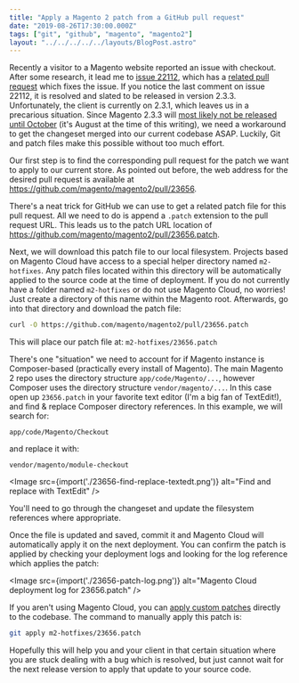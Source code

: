 ```yaml
---
title: "Apply a Magento 2 patch from a GitHub pull request"
date: "2019-08-26T17:30:00.000Z"
tags: ["git", "github", "magento", "magento2"]
layout: "../../../../../layouts/BlogPost.astro"
---
```



Recently a visitor to a Magento website reported an issue with checkout. After some research, it lead me to <a href="https://github.com/magento/magento2/issues/22112" target="_blank">issue 22112</a>, which has a <a href="https://github.com/magento/magento2/pull/23656" target="_blank">related pull request</a> which fixes the issue. If you notice the last comment on issue 22112, it is resolved and slated to be released in version 2.3.3. Unfortunately, the client is currently on 2.3.1, which leaves us in a precarious situation. Since Magento 2.3.3 will <a href="https://twitter.com/mattz_mg/status/1165987249009438721" target="_blank">most likely not be released until October</a> (it's August at the time of this writing), we need a workaround to get the changeset merged into our current codebase ASAP. Luckily, Git and patch files make this possible without too much effort.

Our first step is to find the corresponding pull request for the patch we want to apply to our current store. As pointed out before, the web address for the desired pull request is available at <a href="https://github.com/magento/magento2/pull/23656" target="_blank">https://github.com/magento/magento2/pull/23656</a>.

There's a neat trick for GitHub we can use to get a related patch file for this pull request. All we need to do is append a `.patch` extension to the pull request URL. This leads us to the patch URL location of <a href="https://github.com/magento/magento2/pull/23656.patch" target="_blank">https://github.com/magento/magento2/pull/23656.patch</a>.

Next, we will download this patch file to our local filesystem. Projects based on Magento Cloud have access to a special helper directory named `m2-hotfixes`. Any patch files located within this directory will be automatically applied to the source code at the time of deployment. If you do not currently have a folder named `m2-hotfixes` or do not use Magento Cloud, no worries! Just create a directory of this name within the Magento root. Afterwards, go into that directory and download the patch file:

```bash
curl -O https://github.com/magento/magento2/pull/23656.patch
```

This will place our patch file at: `m2-hotfixes/23656.patch`

There's one "situation" we need to account for if Magento instance is Composer-based (practically every install of Magento). The main Magento 2 repo uses the directory structure `app/code/Magento/...`, however Composer uses the directory structure `vendor/magento/...`. In this case open up `23656.patch` in your favorite text editor (I'm a big fan of TextEdit!), and find & replace Composer directory references. In this example, we will search for:

`app/code/Magento/Checkout`

and replace it with:

`vendor/magento/module-checkout`

<Image src={import('./23656-find-replace-textedt.png')} alt="Find and replace with TextEdit" />

You'll need to go through the changeset and update the filesystem references where appropriate.

Once the file is updated and saved, commit it and Magento Cloud will automatically apply it on the next deployment. You can confirm the patch is applied by checking your deployment logs and looking for the log reference which applies the patch:

<Image src={import('./23656-patch-log.png')} alt="Magento Cloud deployment log for 23656.patch" />

If you aren't using Magento Cloud, you can <a href="https://devdocs.magento.com/guides/v2.3/cloud/project/project-patch.html" target="_blank">apply custom patches</a> directly to the codebase. The command to manually apply this patch is:

```bash
git apply m2-hotfixes/23656.patch
```

Hopefully this will help you and your client in that certain situation where you are stuck dealing with a bug which is resolved, but just cannot wait for the next release version to apply that update to your source code.
